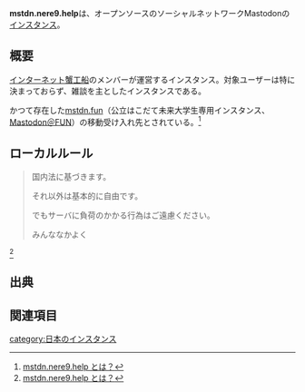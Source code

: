 {{小文字}}
{{Infobox instance
| Name          = {{Ruby|mstdn.nere9.help|マストドン　ネレナイン　ヘルプ}}
| Domain        = https://mstdn.nere9.help
| Admin         = [https://nere9.help/ インターネット蟹工船]
* [https://mstdn.nere9.help/@ejo090 えじょねこ]
* [https://mstdn.nere9.help/@chrml くろみる]
* [https://mstdn.nere9.help/@satoshicano satoshicano]
* [https://mstdn.nere9.help/@mizukmb けだまくん]
| Country       = 日本
| Start         = 2017年4月19日
| Kifu          = なし
| Alias         = 蟹工船, :realtek:, ねれないん
}}'''mstdn.nere9.help'''は、オープンソースのソーシャルネットワークMastodonの[[インスタンス]]。

== 概要 ==
[https://nere9.help/ インターネット蟹工船]のメンバーが運営するインスタンス。対象ユーザーは特に決まっておらず、雑談を主としたインスタンスである。

かつて存在した[[mstdn.fun]]（公立はこだて未来大学生専用インスタンス、[https://mstdn.fun Mastodon＠FUN]）の移動受け入れ先とされている。<ref>[https://mstdn.nere9.help/about/more mstdn.nere9.help とは？]</ref>

== ローカルルール ==
<blockquote>国内法に基づきます。

それ以外は基本的に自由です。

でもサーバに負荷のかかる行為はご遠慮ください。

みんななかよく</blockquote><ref>[https://mstdn.nere9.help/about/more mstdn.nere9.help とは？]</ref>

== 出典 ==
<references/>

== 関連項目 ==


{{DEFAULTSORT:nere9}}
[[category:日本のインスタンス]]